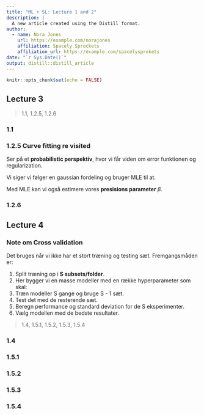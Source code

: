 ```yaml
---
title: "ML + SL: Lecture 1 and 2"
description: |
  A new article created using the Distill format.
author:
  - name: Nora Jones 
    url: https://example.com/norajones
    affiliation: Spacely Sprockets
    affiliation_url: https://example.com/spacelysprokets
date: "`r Sys.Date()`"
output: distill::distill_article
---
```


```r
knitr::opts_chunk$set(echo = FALSE)
```

## Lecture 3

> 1.1, 1.2.5, 1.2.6

### 1.1

### 1.2.5 Curve fitting re visited

Ser på et **probabilistic perspektiv**, hvor vi får viden om 
error funktionen og regularization. 

Vi siger vi følger en gaussian fordeling og bruger MLE til at. 

Med MLE kan vi også estimere vores **presisions parameter** $\beta$.

### 1.2.6


## Lecture 4

### Note om Cross validation

Det bruges når vi ikke har et stort træning og testing sæt. 
Fremgangsmåden er:

1) Split træning op i **S subsets/folder**. 
2) Her bygger vi en masse modeller med en række
  hyperparameter som skal:
  1) Træn modeller S gange og bruge S - 1 sæt.
  2) Test det med de resterende sæt.
  3) Beregn performance og standard deviation for 
     de S eksperimenter.
3) Vælg modellen med de bedste resultater.

> 1.4, 1.5.1, 1.5.2, 1.5.3, 1.5.4

### 1.4 

### 1.5.1

### 1.5.2

### 1.5.3

### 1.5.4
